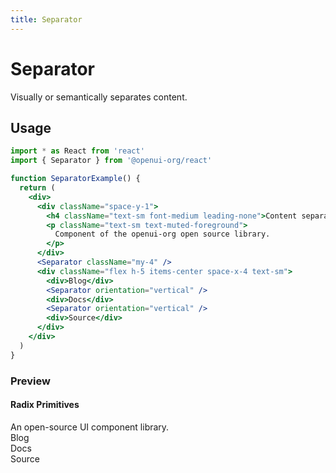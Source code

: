 ```yaml
---
title: Separator
---
```



# Separator

Visually or semantically separates content.

## Usage

```jsx
import * as React from 'react'
import { Separator } from '@openui-org/react'

function SeparatorExample() {
  return (
    <div>
      <div className="space-y-1">
        <h4 className="text-sm font-medium leading-none">Content separator</h4>
        <p className="text-sm text-muted-foreground">
          Component of the openui-org open source library.
        </p>
      </div>
      <Separator className="my-4" />
      <div className="flex h-5 items-center space-x-4 text-sm">
        <div>Blog</div>
        <Separator orientation="vertical" />
        <div>Docs</div>
        <Separator orientation="vertical" />
        <div>Source</div>
      </div>
    </div>
  )
}
```

### Preview

<Preview>
  <div>
    <div className="space-y-1">
      <h4 className="text-sm font-medium leading-none">Radix Primitives</h4>
      <span className="text-sm text-muted-foreground">
        An open-source UI component library.
      </span>
    </div>
    <Separator className="my-4" />
    <div className="flex h-5 items-center space-x-4 text-sm">
      <div>Blog</div>
      <Separator orientation="vertical" />
      <div>Docs</div>
      <Separator orientation="vertical" />
      <div>Source</div>
    </div>
  </div>
</Preview>
